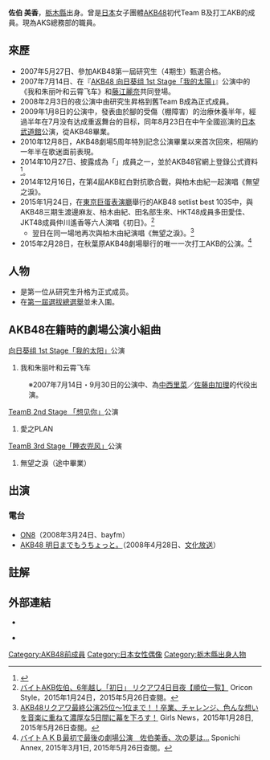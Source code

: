 {{Infobox AKB48 member
|名稱 = 佐伯美香
|圖像 =
|暱稱 = {{lang|ja|美香ちぃ}}
|國籍 = {{JPN}}
|生年 = 1989
|生月 = 10
|生日 = 29
|出身地點 = {{JPN}}[[栃木縣|栃木縣]]
|身高 = 163cm
|出道作品 =
|出道日期 = 2007年9月30日
|加入時期 =
|經紀公司 = 
|所屬隊伍 = 
|唱片公司 = 
}}
{{Japanese|japanese=佐伯 美香|kana=さえき みか|romaji=Saeki Mika}}
'''佐伯 美香'''{{BD|1989年|10月29日||}}，[[栃木縣|栃木縣]]出身。曾是[[日本|日本]]女子團體[[AKB48|AKB48]]初代Team B及打工AKB的成員。現為AKS總務部的職員。

== 來歷 ==
* 2007年5月27日、參加AKB48第一屆研究生（4期生）甄選合格。
* 2007年7月14日、在『[[向日葵组_1st_Stage「我的太阳」#AKB48_向日葵组_1st_Stage「我的太陽」公演|AKB48 向日葵组 1st Stage「我的太陽」]]』公演中的《我和朱丽叶和云霄飞车》和[[藤江麗奈|藤江麗奈]]共同登場。
* 2008年2月3日的夜公演中由研究生昇格到舊Team B成為正式成員。
* 2009年1月8日的公演中，發表由於腳的受傷（棚障害）的治療休養半年，經過半年在7月没有达成重返舞台的目标，同年8月23日在中午全國巡演的[[日本武道館|日本武道館]]公演，從AKB48畢業。
* 2010年12月8日，AKB48劇場5周年特別記念公演畢業以来首次回來，相隔約一年半在歌迷面前表現。
* 2014年10月27日、披露成為「{{link-ja|打工AKB|AKB48のオーディション#バイトAKB48 プロジェクト}}」成員之一，並於AKB48官網上登錄公式資料<ref>{{Cite news|url=http://www.oricon.co.jp/news/2043778/full/|title=まゆゆ、バイトAKBにOG発見　まさかの再会喜ぶ|newspaper=ORICON STYLE|publisher=[[オリコン|オリコン]]|date=2014-10-27|accessdate=2014-10-27|archive-date=2014-10-27|archive-url=https://web.archive.org/web/20141027022620/http://www.oricon.co.jp/news/2043778/full/|dead-url=no}}</ref>。
* 2014年12月16日，在第4屆AKB紅白對抗歌合戰，與柏木由紀一起演唱《無望之淚》。
* 2015年1月24日，在[[MEETS_PORT#東京巨蛋城表演廳|東京巨蛋表演廳]]舉行的AKB48 setlist best 1035中，與AKB48三期生渡邊麻友、柏木由紀、田名部生來、HKT48成員多田愛佳、JKT48成員仲川遙香等六人演唱《初日》。<ref>[http://www.oricon.co.jp/news/2047695/full/ バイトAKB佐伯、6年越し「初日」 リクアワ4日目夜【順位一覧】] {{Wayback|url=http://www.oricon.co.jp/news/2047695/full/ |date=20150125172427 }} Oricon Style，2015年1月24日，2015年5月26日查閱。</ref>
** 翌日在同一場地再次與柏木由紀演唱《無望之淚》。<ref>[http://girlsnews.tv/unit/201479 AKB48リクアワ最終公演25位～1位まで！！卒業、チャレンジ、色んな想いを音楽に重ねて濃厚な5日間に幕を下ろす！] {{Wayback|url=http://girlsnews.tv/unit/201479 |date=20160422022845 }} Girls News，2015年1月28日, 2015年5月26日查閱。</ref>
*2015年2月28日，在秋葉原AKB48劇場舉行的唯一一次打工AKB的公演。<ref>[http://www.sponichi.co.jp/entertainment/news/2015/03/01/kiji/K20150301009892370.html バイトＡＫＢ最初で最後の劇場公演　佐伯美香、次の夢は…] {{Wayback|url=http://www.sponichi.co.jp/entertainment/news/2015/03/01/kiji/K20150301009892370.html |date=20150716234950 }} Sponichi Annex, 2015年3月1日, 2015年5月26日查閱。</ref>

== 人物 ==
* 是第一位从研究生升格为正式成员。
* 在[[AKB48第13張單曲選拔總選舉「向神發誓，動真格」|第一屆選拔總選舉]]並未入圍。

== AKB48在籍時的劇場公演小組曲 ==
; [[向日葵组_1st_Stage「我的太阳」|向日葵组 1st Stage「我的太阳」]]公演
# 我和朱丽叶和云霄飞车
: ※2007年7月14日・9月30日的公演中、為[[中西里菜|中西里菜]]／[[佐藤由加理|佐藤由加理]]的代役出演。

; [[teamA_2nd_Stage「想见你」#AKB48_teamB_2nd_Stage「想见你」公演|TeamB 2nd Stage 「想见你」]]公演
# 愛之PLAN

; [[TeamB_3rd_Stage「睡衣兜风」|TeamB 3rd Stage「睡衣兜风」]]公演
# 無望之淚（途中畢業）

== 出演 ==
=== 電台 ===
* [[ON8|ON8]]（2008年3月24日、bayfm）
* [[AKB48_明日までもうちょっと。|AKB48 明日までもうちょっと。]]（2008年4月28日、[[文化放送|文化放送]]）

==註解==
{{Reflist}}

==外部連結==
* {{twitter|mktn50}}

* {{instagram|mktn_50}}
{{AKB48成員}}
{{DEFAULTSORT:Saeki Mika}}
[[Category:AKB48前成員|Category:AKB48前成員]]
[[Category:日本女性偶像|Category:日本女性偶像]]
[[Category:栃木縣出身人物|Category:栃木縣出身人物]]